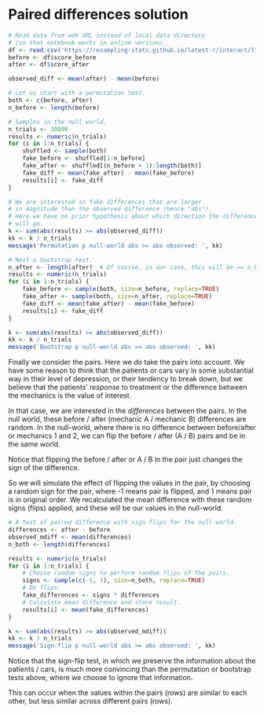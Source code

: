 # Paired differences solution


```r
# Read data from web URL instead of local data directory
# (so that notebook works in online version).
df <- read.csv('https://resampling-stats.github.io/latest-r/interact/files/data/hamilton.csv')
before <- df$score_before
after <- df$score_after

observed_diff <- mean(after) - mean(before)

# Let us start with a permutation test.
both <- c(before, after)
n_before <- length(before)

# Samples in the null world.
n_trials <- 10000
results <- numeric(n_trials)
for (i in 1:n_trials) {
    shuffled <- sample(both)
    fake_before <- shuffled[1:n_before]
    fake_after <- shuffled[(n_before + 1):length(both)]
    fake_diff <- mean(fake_after) - mean(fake_before)
    results[i] <- fake_diff
}

# We are interested in fake differences that are larger
# in magnitude than the observed difference (hence "abs").
# Here we have no prior hypothesis about which direction the difference
# will go.
k <- sum(abs(results) >= abs(observed_diff))
kk <- k / n_trials
message('Permutation p null-world abs >= abs observed: ', kk)
```

```r
# Next a bootstrap test.
n_after <- length(after)  # Of course, in our case, this will be == n_before
results <- numeric(n_trials)
for (i in 1:n_trials) {
    fake_before <- sample(both, size=n_before, replace=TRUE)
    fake_after <- sample(both, size=n_after, replace=TRUE)
    fake_diff <- mean(fake_after) - mean(fake_before)
    results[i] <- fake_diff
}

k <- sum(abs(results) >= abs(observed_diff))
kk <- k / n_trials
message('Bootstrap p null-world abs >= abs observed: ', kk)
```

Finally we consider the pairs. Here we *do* take the pairs into account.
We have some reason to think that the patients or cars vary in some
substantial way in their level of depression, or their tendency to break
down, but we believe that the patients’ *response* to treatment or the
difference between the mechanics is the value of interest.

In that case, we are interested in the *differences* between the pairs.
In the null world, these before / after (mechanic A / mechanic B)
differences are random. In the null-world, where there is no difference
between before/after or mechanics 1 and 2, we can flip the before /
after (A / B) pairs and be in the same world.

Notice that flipping the before / after or A / B in the pair just
changes the sign of the difference.

So we will simulate the effect of flipping the values in the pair, by
choosing a random sign for the pair, where -1 means pair is flipped, and
1 means pair is in original order. We recalculated the mean difference
with these random signs (flips) applied, and these will be our values in
the null-world.

```r
# A test of paired difference with sign flips for the null world.
differences <- after - before
observed_mdiff <- mean(differences)
n_both <- length(differences)

results <- numeric(n_trials)
for (i in 1:n_trials) {
    # Choose random signs to perform random flips of the pairs.
    signs <- sample(c(-1, 1), size=n_both, replace=TRUE)
    # Do flips.
    fake_differences <- signs * differences
    # Calculate mean difference and store result.
    results[i] <- mean(fake_differences)
}

k <- sum(abs(results) >= abs(observed_mdiff))
kk <- k / n_trials
message('Sign-flip p null-world abs >= abs observed: ', kk)
```

Notice that the sign-flip test, in which we preserve the information
about the patients / cars, is much more convincing than the permutation
or bootstrap tests above, where we choose to ignore that information.

This can occur when the values within the pairs (rows) are similar to
each other, but less similar across different pairs (rows).

